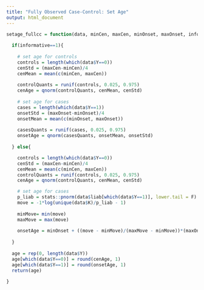 ```yaml
---
title: "Fully Observed Case-Control: Set Age"
output: html_document
---
```


```r
setage_fullcc = function(data, minCen, maxCen, minOnset, maxOnset, informative){
  
  if(informative==1){
    
    # set age for controls
    controls = length(which(data$Y==0))
    cenStd = (maxCen-minCen)/4
    cenMean = mean(c(minCen, maxCen))
    
    controlQuants = runif(controls, 0.025, 0.975)
    cenAge = qnorm(controlQuants, cenMean, cenStd)
  
    # set age for cases
    cases = length(which(data$Y==1))
    onsetStd = (maxOnset-minOnset)/4
    onsetMean = mean(c(minOnset, maxOnset))
    
    casesQuants = runif(cases, 0.025, 0.975)
    onsetAge = qnorm(casesQuants, onsetMean, onsetStd)
  
  } else{

    controls = length(which(data$Y==0))
    cenStd = (maxCen-minCen)/4
    cenMean = mean(c(minCen, maxCen))
    controlQuants = runif(controls, 0.025, 0.975)
    cenAge = qnorm(controlQuants, cenMean, cenStd)

    # set age for cases
    p_liab = stats::pnorm(data$liab[which(data$Y==1)], lower.tail = F)
    move = -1*log(unique(data$K)/p_liab - 1)
    
    minMove= min(move)
    maxMove = max(move)
  
    onsetAge = minOnset + ((move - minMove)/(maxMove - minMove))*(maxOnset-minOnset)
    
  }
  
  age = rep(0, length(data$Y))
  age[which(data$Y==0)] = round(cenAge, 1)
  age[which(data$Y==1)] = round(onsetAge, 1)
  return(age)
  
}
```